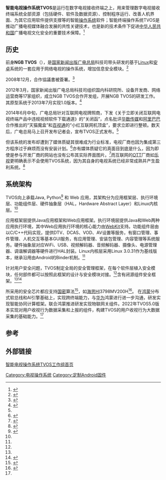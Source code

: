 {{distinguish|tvOS}}
{{NoteTA
| G1=IT
}}
'''智能电视操作系统TVOS'''是运行在数字电视接收终端之上，用来管理数字电视接收终端系统全部资源（包括硬件、软件及数据资源）、控制程序运行、改善人机界面、为其它应用软件提供支撑等的智能[[操作系统|操作系统]]软件；智能终端操作系统TVOS是推动广播电视媒体融合发展的共性关键技术，也是新的技术条件下促进[[中华人民共和国|中华人民共和国]]广播电视文化安全的重要技术保障。<ref>{{cite web |title=智能电视操作系统TVOS工作组工作章程 - 智能电视操作系统TVOS工作组 |url=http://www.uutvos.org.cn/index.php/zh/allcategories-zh-cn/2-cn/87-tvos-workgroup-constitution |website=www.uutvos.org.cn |access-date=2021-10-17 |archive-date=2021-10-20 |archive-url=https://web.archive.org/web/20211020090342/http://www.uutvos.org.cn/index.php/zh/allcategories-zh-cn/2-cn/87-tvos-workgroup-constitution |dead-url=no }}</ref>

==历史==
前身'''NGB TVOS'''（'''{{lang|en|Next Generation Broadcasting Network TVOS}}'''），是[[国家新闻出版广电总局|国家新闻出版广电总局]]科技司带头研发的基于[[Linux|Linux]]和[[安卓|安卓]]系统的一套应用于网络电视的操作系统，增加信息安全模块。<ref name="asdd">{{cite web |title = 广电总局发布自主研发电视操作系统TVOS1.0 |url = http://gd.qq.com/a/20140626/013094.htm |accessdate = 2014-07-04 |archive-date = 2014-07-04 |archive-url = https://web.archive.org/web/20140704221743/http://gd.qq.com/a/20140626/013094.htm |dead-url = no }}</ref>

2008年12月，合作協議書被簽署。<ref>{{cite web|url=http://www.most.gov.cn/zzjg/bld/wg/wgldhd/200812/t20081205_66073.htm|title=科技部和广播电影电视总局签署《国家高性能宽带信息网暨中国下一代广播电视网自主创新合作协议书》|website=[[中华人民共和国科学技术部|中华人民共和国科学技术部]]|date=2008-12-05|accessdate=2018-11-12|archive-date=2018-12-14|archive-url=https://web.archive.org/web/20181214065410/http://www.most.gov.cn/zzjg/bld/wg/wgldhd/200812/t20081205_66073.htm|dead-url=no}}</ref>

2012年3月，国家新闻出版广电总局科技司组织国内科研院所、设备开发商、网络运营商等17家组织，成立NGB TVOS合作开发组，开展NGB TVOS的研发工作。其原型系统于2013年7月实现1.0版本。<ref name="jishu">{{cite web|title=NGB TVOS的软件架构及其主要技术特点|url=http://www.rti.cn/tvos/915.htm|accessdate=2014-07-04|archive-url=https://web.archive.org/web/20140714192432/http://www.rti.cn/tvos/915.htm|archive-date=2014-07-14|dead-url=yes}}</ref>

2014年6月中旬，广电总局针对互联网电视牌照商，下发《关于立即关闭互联网电视终端产品中违规视频软件下载通道》的“关闭函”，点名批评[[华数传媒|华数传媒]]和[[阿里巴巴|阿里巴巴]]合作推出的“天猫魔盒”和[[百视通|百视通]]的“小红互联网机顶盒”，要求立即进行整顿。数天后，广电总局马上召开发布记者会，宣布TVOS正式发布。<ref name="asdd"/>

但该系统的发布却遭到了媒体质疑其很难成为行业标准，电视厂商也因为集成第三方程序过于麻烦而没有安装计划。<ref>{{cite web|title=总局推智能电视操作系统TVOS1.0 厂商难买账|url=http://info.broadcast.hc360.com/2014/06/300835603250.shtml|accessdate=2014-07-04|archive-date=2014-07-14|archive-url=https://web.archive.org/web/20140714175333/http://info.broadcast.hc360.com/2014/06/300835603250.shtml|dead-url=no}}</ref>亦有媒体质疑它的真面目到底是什么，因为即使是参与开发厂商的网站也没有公布其实际界面图片。<ref>{{cite web|title=广电欲封杀电视盒子视频APP并推出TVOS1.0|url=http://xian.qq.com/a/20140701/016903.htm|accessdate=2014-07-04|archive-date=2014-07-14|archive-url=https://web.archive.org/web/20140714212258/http://xian.qq.com/a/20140701/016903.htm|dead-url=no}}</ref>而互联网的[[OTT|OTT]]厂商如[[乐视|乐视]]更明确表示不会使用TVOS系统，因为其自身的电视系统已经非常成熟并产生盈利系统。<ref>{{cite web|title=广电官方智能电视系统TVOS 路在何方？|url=http://family.pconline.com.cn/484/4848856.html|accessdate=2014-07-04|archive-date=2014-07-14|archive-url=https://web.archive.org/web/20140714205345/http://family.pconline.com.cn/484/4848856.html|dead-url=no}}</ref>

==系统架构==
TVOS向上承载Java, Python<ref name="四十八">{{cite web |title=智能电视操作系统TVOS工作组召开第四十八次工作会议 - 智能电视操作系统TVOS工作组 |url=http://www.uutvos.org.cn/index.php/zh/workgroup-menu-zh-cn/94-tvos-meeting-48th |website=www.uutvos.org.cn |access-date=2021-10-17 |archive-date=2021-10-19 |archive-url=https://web.archive.org/web/20211019053531/http://www.uutvos.org.cn/index.php/zh/workgroup-menu-zh-cn/94-tvos-meeting-48th |dead-url=no }}</ref> 和 Web 应用，其架构分为应用框架层、执行环境层、功能组件层、硬件抽象层（HAL，Hardware Abstract Layer）和Linux内核层。<ref name="jishu"/>

应用框架层提供Java应用框架和Web应用框架。执行环境层提供Java和Web两种应用执行环境，其中Web应用执行环境的核心能力由[[WebKit|WebKit]]支持。功能组件层由以C/C++代码实现，提供DTV、DCAS、VOD、AV设置等服务，有窗口管理、事件管理、人机交互等基本GUI服务，有应用管理、安装包管理、内容管理等系统服务。硬件抽象层对应WiFi、USB、视频解码器、音频解码器、摄像头、电源管理器、调谐解调器等硬件进行HAL封装。Linux内核层采用Linux 3.0.31作为基线版本，继承沿用由Android的Binder机制。<ref name="jishu"/>

针对用户安全问题，TVOS制定全局的安全管理框架，在每个软件层植入安全模块，任何部件都可以按照此框架的设计与安全模块对接。<ref name="jishu"/>含有闭源组件安全框架。<ref name="四十八"/><ref name="四十九">{{cite web |title=智能电视操作系统TVOS工作组召开第四十九次工作会议 - 智能电视操作系统TVOS工作组 |url=http://www.uutvos.org.cn/index.php/zh/workgroup-menu-zh-cn/97-tvos-meeting-49th |website=www.uutvos.org.cn |access-date=2021-10-17 |archive-date=2021-10-19 |archive-url=https://web.archive.org/web/20211019210321/http://www.uutvos.org.cn/index.php/zh/workgroup-menu-zh-cn/97-tvos-meeting-49th |dead-url=no }}</ref>

所采用的安全芯片都应支持[[商用密码|国密]]算法<ref>{{cite web |title=广播电视科学研究院发布《关于进一步规范实施 TVOS安全标准意见的通知 》 - 智能电视操作系统TVOS工作组 |url=http://www.uutvos.org.cn/index.php/zh/workgroup-menu-zh-cn/69-abs-tvos-security-application-instruction |website=www.uutvos.org.cn |access-date=2021-10-17 |archive-date=2021-10-19 |archive-url=https://web.archive.org/web/20211019224341/http://www.uutvos.org.cn/index.php/zh/workgroup-menu-zh-cn/69-abs-tvos-security-application-instruction |dead-url=no }}</ref>，如[[海思|海思]]HI3798MV200H<ref>{{cite web |title=新疆启动TVOS3.0智能终端产业化项目 - 智能电视操作系统TVOS工作组 |url=http://www.uutvos.org.cn/index.php/zh/workgroup-menu-zh-cn/73-xinjiang-tvos30-2019 |website=www.uutvos.org.cn |access-date=2021-10-17 |archive-date=2021-10-19 |archive-url=https://web.archive.org/web/20211019052115/http://www.uutvos.org.cn/index.php/zh/workgroup-menu-zh-cn/73-xinjiang-tvos30-2019 |dead-url=no }}</ref>。
在[[鸿蒙_(操作系统)|鸿蒙]]分布式软总线和AI引擎基础上，实现跨终端能力，与[[华为|华为]]鸿蒙进行进一步沟通，研发实现智能协同计算框架。联合鸿蒙推进研发实现物联网关组件。2022年TVOS5.0版本实现对用户收视行为数据采集和上报的组件，构建TVOS的用户收视行为大数据采集的基础能力。<ref name="四十九"/>
==参考==
<references/>

==外部链接==
[http://www.uutvos.org.cn 智能电视操作系统TVOS工作组首页]
[[Category:电视操作系统|Category:电视操作系统]]
[[Category:定制Android固件|Category:定制Android固件]]